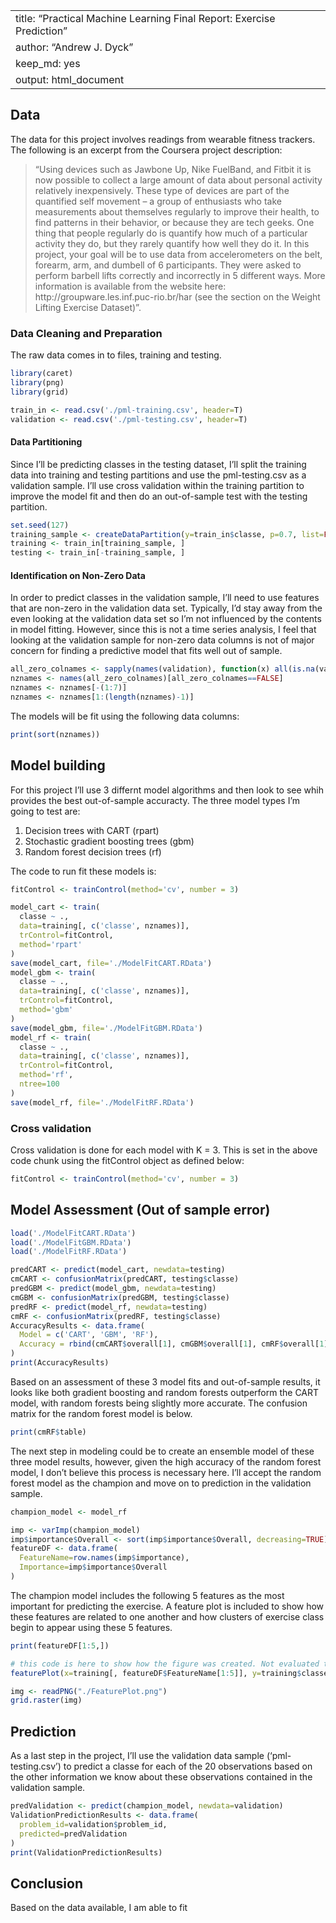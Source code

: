 
---
title: "Practical Machine Learning Final Report: Exercise Prediction "
author: "Andrew J. Dyck"
keep_md: yes
output: html_document
---

## Data ##
The data for this project involves readings from wearable fitness trackers. The following is an excerpt from the Coursera project description:

> "Using devices such as Jawbone Up, Nike FuelBand, and Fitbit it is now possible to collect a large amount of data about personal activity relatively inexpensively. These type of devices are part of the quantified self movement – a group of enthusiasts who take measurements about themselves regularly to improve their health, to find patterns in their behavior, or because they are tech geeks. One thing that people regularly do is quantify how much of a particular activity they do, but they rarely quantify how well they do it. In this project, your goal will be to use data from accelerometers on the belt, forearm, arm, and dumbell of 6 participants. They were asked to perform barbell lifts correctly and incorrectly in 5 different ways. More information is available from the website here: http://groupware.les.inf.puc-rio.br/har (see the section on the Weight Lifting Exercise Dataset)".

### Data Cleaning and Preparation ###
The raw data comes in to files, training and testing. 

```r
library(caret)
library(png)
library(grid)
```
```r
train_in <- read.csv('./pml-training.csv', header=T)
validation <- read.csv('./pml-testing.csv', header=T)
```

#### Data Partitioning ####
Since I'll be predicting classes in the testing dataset, I'll split the training data into training and testing partitions and use the pml-testing.csv as a validation sample. I'll use cross validation within the training partition to improve the model fit and then do an out-of-sample test with the testing partition.

```r
set.seed(127)
training_sample <- createDataPartition(y=train_in$classe, p=0.7, list=FALSE)
training <- train_in[training_sample, ]
testing <- train_in[-training_sample, ]
```

#### Identification on Non-Zero Data ####
In order to predict classes in the validation sample, I'll need to use features that are non-zero in the validation data set. Typically, I'd stay away from the even looking at the validation data set so I'm not influenced by the contents in model fitting. However, since this is not a time series analysis, I feel that looking at the validation sample for non-zero data columns is not of major concern for finding a predictive model that fits well out of sample.

```r
all_zero_colnames <- sapply(names(validation), function(x) all(is.na(validation[,x])==TRUE))
nznames <- names(all_zero_colnames)[all_zero_colnames==FALSE]
nznames <- nznames[-(1:7)]
nznames <- nznames[1:(length(nznames)-1)]
```

The models will be fit using the following data columns:
```r
print(sort(nznames))
```

## Model building ##

For this project I'll use 3 differnt model algorithms and then look to see whih provides the best out-of-sample accuracty. The three model types I'm going to test are:

1. Decision trees with CART (rpart)
2. Stochastic gradient boosting trees (gbm)
3. Random forest decision trees (rf)

The code to run fit these models is:

```r
fitControl <- trainControl(method='cv', number = 3)
```

```r
model_cart <- train(
  classe ~ ., 
  data=training[, c('classe', nznames)],
  trControl=fitControl,
  method='rpart'
)
save(model_cart, file='./ModelFitCART.RData')
model_gbm <- train(
  classe ~ ., 
  data=training[, c('classe', nznames)],
  trControl=fitControl,
  method='gbm'
)
save(model_gbm, file='./ModelFitGBM.RData')
model_rf <- train(
  classe ~ ., 
  data=training[, c('classe', nznames)],
  trControl=fitControl,
  method='rf',
  ntree=100
)
save(model_rf, file='./ModelFitRF.RData')
```

### Cross validation ###
Cross validation is done for each model with K = 3. This is set in the above code chunk using the fitControl object as defined below:

```r
fitControl <- trainControl(method='cv', number = 3)
```

## Model Assessment (Out of sample error) ##

```r
load('./ModelFitCART.RData')
load('./ModelFitGBM.RData')
load('./ModelFitRF.RData')
```

```r
predCART <- predict(model_cart, newdata=testing)
cmCART <- confusionMatrix(predCART, testing$classe)
predGBM <- predict(model_gbm, newdata=testing)
cmGBM <- confusionMatrix(predGBM, testing$classe)
predRF <- predict(model_rf, newdata=testing)
cmRF <- confusionMatrix(predRF, testing$classe)
AccuracyResults <- data.frame(
  Model = c('CART', 'GBM', 'RF'),
  Accuracy = rbind(cmCART$overall[1], cmGBM$overall[1], cmRF$overall[1])
)
print(AccuracyResults)
```

Based on an assessment of these 3 model fits and out-of-sample results, it looks like both gradient boosting and random forests outperform the CART model, with random forests being slightly more accurate. The confusion matrix for the random forest model is below.

```r
print(cmRF$table)
```

The next step in modeling could be to create an ensemble model of these three model results, however, given the high accuracy of the random forest model, I don't believe this process is necessary here. I'll accept the random forest model as the champion and move on to prediction in the validation sample.

```r
champion_model <- model_rf
```

```r
imp <- varImp(champion_model)
imp$importance$Overall <- sort(imp$importance$Overall, decreasing=TRUE)
featureDF <- data.frame(
  FeatureName=row.names(imp$importance),
  Importance=imp$importance$Overall
)
```

The champion model includes the following 5 features as the most important for predicting the exercise. A feature plot is included to show how these features are related to one another and how clusters of exercise class begin to appear using these 5 features.
```r
print(featureDF[1:5,])
```

```r
# this code is here to show how the figure was created. Not evaluated to save memory when building the html file.
featurePlot(x=training[, featureDF$FeatureName[1:5]], y=training$classe, plot = 'pairs')
```

```r
img <- readPNG("./FeaturePlot.png")
grid.raster(img)
```

## Prediction ##

As a last step in the project, I'll use the validation data sample ('pml-testing.csv') to predict a classe for each of the 20 observations based on the other information we know about these observations contained in the validation sample.

```r
predValidation <- predict(champion_model, newdata=validation)
ValidationPredictionResults <- data.frame(
  problem_id=validation$problem_id,
  predicted=predValidation
)
print(ValidationPredictionResults)
```

## Conclusion ##

Based on the data available, I am able to fit 